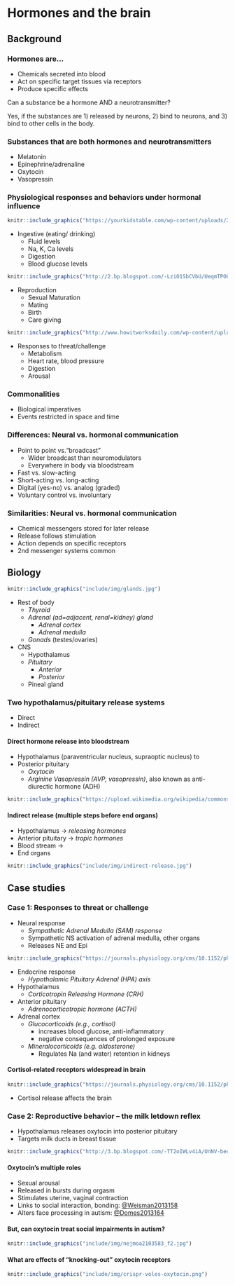 # Hormones and the brain

## Background {-}

### Hormones are... {-}

- Chemicals secreted into blood
- Act on specific target tissues via receptors
- Produce specific effects

::: {.infobox}

Can a substance be a hormone AND a neurotransmitter?

Yes, if the substances are 1) released by neurons, 2) bind to neurons, and 3) bind to other cells in the body.

:::

### Substances that are both hormones and neurotransmitters {-}

- Melatonin
- Epinephrine/adrenaline
- Oxytocin
- Vasopressin
    
### Physiological responses and behaviors under hormonal influence {-}

```r
knitr::include_graphics("https://yourkidstable.com/wp-content/uploads/2017/12/graphicstock-close-up-of-cute-little-girl-in-the-kitchen-sitting-in-high-chair-eating-watermelon_r_bBNYOUfb-768x511.jpg")
```

- Ingestive (eating/ drinking)
    + Fluid levels
    + Na, K, Ca levels 
    + Digestion
    + Blood glucose levels
    
```r
knitr::include_graphics("http://2.bp.blogspot.com/-LziO1SbCVbU/UeqmTPOCJiI/AAAAAAAACUI/u7mCG4vlf_U/s1600/reprodution.JPG+51.jpg")
```
    
- Reproduction
    + Sexual Maturation
    + Mating
    + Birth
    + Care giving
    
```r
knitr::include_graphics("http://www.howitworksdaily.com/wp-content/uploads/2012/07/dreamstime_s_14557293.jpg")
```
    
- Responses to threat/challenge
    + Metabolism
    + Heart rate, blood pressure 
    + Digestion
    + Arousal

### Commonalities {-}

- Biological imperatives
- Events restricted in space and time

### Differences: Neural vs. hormonal communication {-}

- Point to point vs.“broadcast”
    + Wider broadcast than neuromodulators
    + Everywhere in body via bloodstream
- Fast vs. slow-acting
- Short-acting vs. long-acting
- Digital (yes-no) vs. analog (graded) 
- Voluntary control vs. involuntary

### Similarities: Neural vs. hormonal communication {-}

- Chemical messengers stored for later release 
- Release follows stimulation
- Action depends on specific receptors
- 2nd messenger systems common

## Biology {-}

```r
knitr::include_graphics("include/img/glands.jpg")
```

- Rest of body
    + *Thyroid*
    +  *Adrenal (ad=adjacent, renal=kidney) gland*
        - *Adrenal cortex*
        - *Adrenal medulla*
    + *Gonads* (testes/ovaries)
- CNS
    + Hypothalamus
    + *Pituitary*
        - *Anterior*
        - *Posterior*
    + Pineal gland

### Two hypothalamus/pituitary release systems {-}

- Direct
- Indirect

#### Direct hormone release into bloodstream {-}

- Hypothalamus (paraventricular nucleus, supraoptic nucleus) to
- Posterior pituitary
    + *Oxytocin*
    + *Arginine Vasopressin (AVP, vasopressin)*, also known as anti-diurectic hormone (ADH)
    

```r
knitr::include_graphics("https://upload.wikimedia.org/wikipedia/commons/thumb/7/70/1807_The_Posterior_Pituitary_Complex.jpg/594px-1807_The_Posterior_Pituitary_Complex.jpg")
```    
        
#### Indirect release (multiple steps before end organs) {-}

- Hypothalamus -> *releasing hormones* 
- Anterior pituitary -> *tropic hormones*
- Blood stream ->
- End organs

```r
knitr::include_graphics("include/img/indirect-release.jpg")
```
    
## Case studies {-}

### Case 1: Responses to threat or challenge {-}

- Neural response
    + *Sympathetic Adrenal Medulla (SAM) response*
    + Sympathetic NS activation of adrenal medulla, other organs
    + Releases NE and Epi
    
```r
knitr::include_graphics("https://journals.physiology.org/cms/10.1152/physrev.00042.2017/asset/images/medium/z9j0041828650001.gif")
```

- Endocrine response
    + *Hypothalamic Pituitary Adrenal (HPA) axis*
- Hypothalamus
    + *Corticotropin Releasing Hormone (CRH)*
- Anterior pituitary
    + *Adrenocorticotropic hormone (ACTH)*
- Adrenal cortex
    + *Glucocorticoids (e.g., cortisol)*
        + increases blood glucose, anti-inflammatory
        + negative consequences of prolonged exposure 
    + *Mineralocorticoids (e.g. aldosterone)*
        + Regulates Na (and water) retention in kidneys

#### Cortisol-related receptors widespread in brain {-}

```r
knitr::include_graphics("https://journals.physiology.org/cms/10.1152/physrev.00042.2017/asset/images/medium/z9j0041828650004.gif")
```

- Cortisol release affects the brain

### Case 2: Reproductive behavior -- the milk letdown reflex {-}

- Hypothalamus releases oxytocin into posterior pituitary
- Targets milk ducts in breast tissue

```r
knitr::include_graphics("http://3.bp.blogspot.com/-TT2oIWLv4iA/UnNV-beoVhI/AAAAAAAAej4/fwgeNn-N8p0/s1600/ssuibu2.jpg")
```

#### Oxytocin's multiple roles {-}

- Sexual arousal
- Released in bursts during orgasm
- Stimulates uterine, vaginal contraction
- Links to social interaction, bonding:  [@Weisman2013158](http://dx.doi.org/10.1016/j.biopsych.2013.05.026)
- Alters face processing in autism:  [@Domes2013164](http://dx.doi.org/10.1016/j.biopsych.2013.02.007)

#### But, can oxytocin treat social impairments in autism? {-}

```r
knitr::include_graphics("include/img/nejmoa2103583_f2.jpg")
```

#### What are effects of "knocking-out" oxytocin receptors {-}

```r
knitr::include_graphics("include/img/crispr-voles-oxytocin.png")
```

